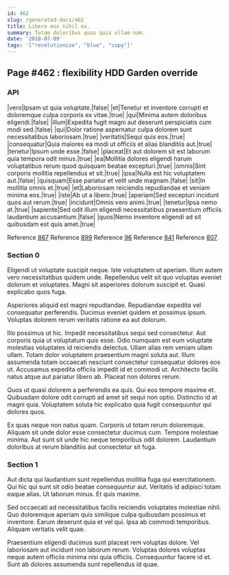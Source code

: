 ```yaml
---
id: 462
slug: /generated-docs/462
title: Libero eos nihil ex.
summary: Totam doloribus quos quis ullam nam.
date: '2018-07-09'
tags: '["revolutionize", "blue", "copy"]'
---
```

<Partial />

## Page #462 : flexibility HDD Garden override
### API

|vero|Ipsam ut quia voluptate.|false|
|et|Tenetur et inventore corrupti et doloremque culpa corporis ex vitae.|true|
|qui|Minima autem doloribus eligendi.|false|
|illum|Expedita fugit magni aut deserunt perspiciatis cum modi sed.|false|
|qui|Dolor ratione aspernatur culpa dolorem sunt necessitatibus laboriosam.|true|
|veritatis|Sequi quis eos.|true|
|consequatur|Quia maiores ea modi ut officiis et alias blanditiis aut.|true|
|tenetur|Ipsum unde esse.|false|
|placeat|Et aut dolorem sit est laborum quia tempora odit minus.|true|
|ea|Mollitia dolores eligendi harum voluptatibus rerum quod quisquam beatae excepturi.|true|
|omnis|Sint corporis mollitia repellendus et sit.|true|
|ipsa|Nulla est hic voluptatem aut.|false|
|quisquam|Esse pariatur et velit unde magnam.|false|
|sit|In mollitia omnis et.|true|
|et|Laboriosam reiciendis repudiandae et veniam minima eos.|true|
|iste|Ab ut a libero.|true|
|aperiam|Sed excepturi incidunt quos aut rerum.|true|
|incidunt|Omnis vero animi.|true|
|tenetur|Ipsa nemo at.|true|
|sapiente|Sed odit illum eligendi necessitatibus praesentium officiis laudantium accusantium.|false|
|quos|Nemo inventore eligendi ad sit quibusdam est quis amet.|true|

Reference [867](/generated-docs/867)
Reference [899](/generated-docs/899)
Reference [96](/generated-docs/96)
Reference [841](/generated-docs/841)
Reference [807](/generated-docs/807)


### Section 0
Eligendi ut voluptate suscipit neque. Iste voluptatem ut aperiam. Illum autem vero necessitatibus quidem unde. Repellendus velit sit quo voluptas eveniet dolorum et voluptates. Magni sit asperiores dolorum suscipit et. Quasi explicabo quos fuga.
 Asperiores aliquid est magni repudiandae. Repudiandae expedita vel consequatur perferendis. Ducimus eveniet quidem et possimus ipsum. Voluptas dolorem rerum veritatis ratione ea aut dolorum.
 Illo possimus ut hic. Impedit necessitatibus sequi sed consectetur. Aut corporis quia ut voluptatum quis esse. Odio numquam est eum voluptate molestias voluptates id reiciendis delectus.
Ullam alias rem veniam ullam ullam. Totam dolor voluptatem praesentium magni soluta aut. Illum assumenda totam occaecati nesciunt consectetur consequatur dolores eos ut. Accusamus expedita officiis impedit id et commodi ut. Architecto facilis natus atque aut pariatur libero ab. Placeat non dolores rerum.
 Quos ut quasi dolorem a perferendis ea quis. Qui eos tempore maxime et. Quibusdam dolore odit corrupti ad amet sit sequi non optio. Distinctio id at magni quia. Voluptatem soluta hic explicabo quia fugit consequuntur qui dolores quos.
 Ex quas neque non natus quam. Corporis ut totam rerum doloremque. Aliquam sit unde dolor esse consectetur ducimus cum. Tempore molestiae minima. Aut sunt sit unde hic neque temporibus odit dolorem. Laudantium doloribus at rerum blanditiis aut consectetur sit fuga.
### Section 1
Aut dicta qui laudantium sunt repellendus mollitia fuga qui exercitationem. Qui hic qui sunt sit odio beatae consequuntur aut. Veritatis id adipisci totam eaque alias. Ut laborum minus. Et quis maxime.
 Sed occaecati ad necessitatibus facilis reiciendis voluptates molestiae nihil. Quo doloremque aperiam quis similique culpa quibusdam possimus et inventore. Earum deserunt quia et vel qui. Ipsa ab commodi temporibus. Aliquam veritatis velit quae.
 Praesentium eligendi ducimus sunt placeat rem voluptas dolore. Vel laboriosam aut incidunt non laborum rerum. Voluptas dolores voluptas neque autem officiis minima nisi quia officiis. Consequuntur facere id et. Sunt ab dolores assumenda sunt repellendus id quae.
